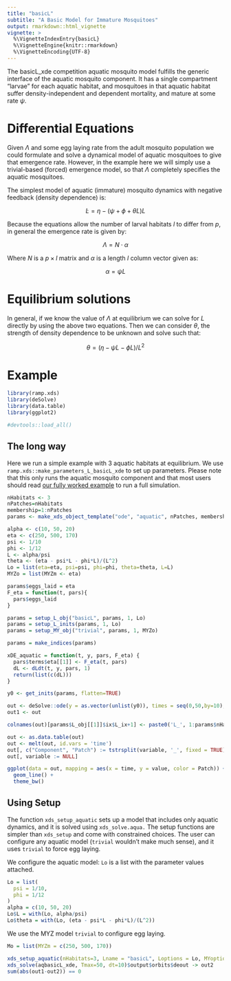 ```yaml
---
title: "basicL"
subtitle: "A Basic Model for Immature Mosquitoes"
output: rmarkdown::html_vignette
vignette: >
  %\VignetteIndexEntry{basicL}
  %\VignetteEngine{knitr::rmarkdown}
  %\VignetteEncoding{UTF-8}
---
```


The basicL_xde competition aquatic mosquito model fulfills the generic interface of the aquatic mosquito component. It has a single compartment "larvae" for each aquatic habitat, and mosquitoes in that aquatic habitat suffer density-independent and dependent mortality, and mature at some rate $\psi$.

# Differential Equations

Given $\Lambda$ and some egg laying rate from the adult mosquito population we could formulate and solve a dynamical model of aquatic mosquitoes to give that emergence rate. However, in the example here we will simply use a trivial-based (forced) emergence model, so that $\Lambda$ completely specifies the aquatic mosquitoes.

The simplest model of aquatic (immature) mosquito dynamics with negative feedback (density dependence) is:

$$
\dot{L} = \eta - (\psi+\phi+\theta L)L
$$

Because the equations allow the number of larval habitats $l$ to differ from $p$, in general the emergence rate is given by:

$$
\Lambda = N \cdot \alpha
$$

Where $N$ is a $p\times l$ matrix and $\alpha$ is a length $l$ column vector given as:

$$
\alpha = \psi L
$$

# Equilibrium solutions

In general, if we know the value of $\Lambda$ at equilibrium we can solve for $L$ directly by using the above two equations. Then we can consider $\theta$, the strength of density dependence to be unknown and solve such that:

$$
\theta = (\eta - \psi L - \phi L) / L^2
$$

# Example

```r
library(ramp.xds)
library(deSolve)
library(data.table)
library(ggplot2)
```



```r
#devtools::load_all()
```

## The long way 

Here we run a simple example with 3 aquatic habitats at equilibrium. We use `ramp.xds::make_parameters_L_basicL_xde` to
set up parameters. Please note that this only runs the aquatic mosquito component and that most users should read [our fully worked example](ex_534.html) to run a full simulation.

```r
nHabitats <- 3
nPatches=nHabitats
membership=1:nPatches
params <- make_xds_object_template("ode", "aquatic", nPatches, membership)
```


```r
alpha <- c(10, 50, 20)
eta <- c(250, 500, 170)
psi <- 1/10
phi <- 1/12
L <- alpha/psi
theta <- (eta - psi*L - phi*L)/(L^2)
Lo = list(eta=eta, psi=psi, phi=phi, theta=theta, L=L)
MYZo = list(MYZm <- eta) 
```

```r
params$eggs_laid = eta 
F_eta = function(t, pars){
  pars$eggs_laid
}

params = setup_L_obj("basicL", params, 1, Lo)
params = setup_L_inits(params, 1, Lo)
params = setup_MY_obj("trivial", params, 1, MYZo)

params = make_indices(params)
```

```r
xDE_aquatic = function(t, y, pars, F_eta) {
  pars$terms$eta[[1]] <- F_eta(t, pars)
  dL <- dLdt(t, y, pars, 1)
  return(list(c(dL)))
}
```

```r
y0 <- get_inits(params, flatten=TRUE) 

out <- deSolve::ode(y = as.vector(unlist(y0)), times = seq(0,50,by=10), xDE_aquatic, parms = params, method = 'lsoda', F_eta = F_eta) 
out1 <- out
``` 

```r
colnames(out)[params$L_obj[[1]]$ix$L_ix+1] <- paste0('L_', 1:params$nHabitats)

out <- as.data.table(out)
out <- melt(out, id.vars = 'time')
out[, c("Component", "Patch") := tstrsplit(variable, '_', fixed = TRUE)]
out[, variable := NULL]

ggplot(data = out, mapping = aes(x = time, y = value, color = Patch)) +
  geom_line() +
  theme_bw()
```

## Using Setup

The function `xds_setup_aquatic` sets up a model that includes only aquatic dynamics, and it is solved using `xds_solve.aqua.`  The setup functions are simpler than `xds_setup` and come with constrained choices. The user can configure any aquatic model (`trivial` wouldn't make much sense), and it uses `trivial` to force egg laying.  

We configure the aquatic model: `Lo` is a list with the parameter values attached.  

```r
Lo = list(
  psi = 1/10, 
  phi = 1/12
)
alpha = c(10, 50, 20)
Lo$L = with(Lo, alpha/psi) 
Lo$theta = with(Lo, (eta - psi*L - phi*L)/(L^2))
```

We use the MYZ model `trivial` to configure egg laying.

```r
Mo = list(MYZm = c(250, 500, 170))
```


```r
xds_setup_aquatic(nHabitats=3, Lname = "basicL", Loptions = Lo, MYoptions = Mo) -> aqbasicL_xde
xds_solve(aqbasicL_xde, Tmax=50, dt=10)$output$orbits$deout -> out2
sum(abs(out1-out2)) == 0
``` 


